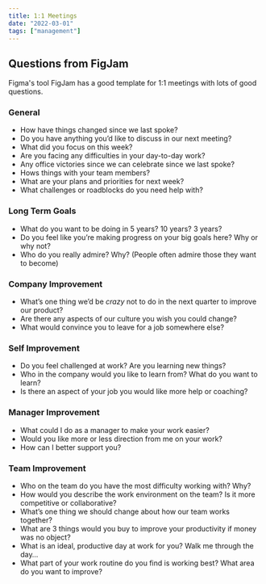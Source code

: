```yaml
---
title: 1:1 Meetings
date: "2022-03-01"
tags: ["management"]
---
```


## Questions from FigJam

Figma's tool FigJam has a good template for 1:1 meetings with lots of good questions.

### General

- How have things changed since we last spoke?
- Do you have anything you’d like to discuss in our next meeting?
- What did you focus on this week?
- Are you facing any difficulties in your day-to-day work?
- Any office victories since we can celebrate since we last spoke?
- Hows things with your team members?
- What are your plans and priorities for next week?
- What challenges or roadblocks do you need help with?

### Long Term Goals

- What do you want to be doing in 5 years? 10 years? 3 years?
- Do you feel like you’re making progress on your big goals here? Why or why not?
- Who do you really admire? Why? (People often admire those they want to become)

### Company Improvement

- What’s one thing we’d be _crazy_ not to do in the next quarter to improve our product?
- Are there any aspects of our culture you wish you could change?
- What would convince you to leave for a job somewhere else?

### Self Improvement

- Do you feel challenged at work? Are you learning new things?
- Who in the company would you like to learn from? What do you want to learn?
- Is there an aspect of your job you would like more help or coaching?

### Manager Improvement

- What could I do as a manager to make your work easier?
- Would you like more or less direction from me on your work?
- How can I better support you?

### Team Improvement

- Who on the team do you have the most difficulty working with? Why?
- How would you describe the work environment on the team? Is it more competitive or collaborative?
- What’s one thing we should change about how our team works together?
- What are 3 things would you buy to improve your productivity if money was no object?
- What is an ideal, productive day at work for you? Walk me through the day…
- What part of your work routine do you find is working best? What area do you want to improve?
